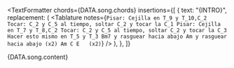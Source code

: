 <TextFormatter
  chords={DATA.song.chords}
  insertions={[
    {
      text: "{INTRO}",
      replacement: (
        <Tablature
          notes={`Pisar: Cejilla en T_9 y T_10,C_2
Tocar: C_2 y C_5 al tiempo, soltar C_2 y tocar la C_1
Pisar: Cejilla en T_7 y T_8,C_2
Tocar: C_2 y C_5 al tiempo, soltar C_2 y tocar la C_3
Hacer esto mismo en T_5 y T_3
Bm7 y rasguear hacia abajo
Am y rasguear hacia abajo
                                                       (x2)
Am C E   (x2)`}
        />
      ),
    },
  ]}
>
  {DATA.song.content}
</TextFormatter>
